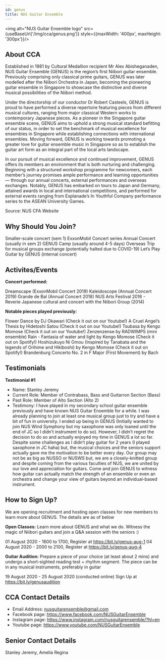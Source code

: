 ```yaml
---
id: genus
title: NUS Guitar Ensemble
---
```



<img alt="NUS Guitar Ensemble logo" src={useBaseUrl('/img/cca/genus.png')} style={{maxWidth: '400px', maxHeight: '300px'}}/>

## About CCA
Established in 1981 by Cultural Medallion recipient Mr Alex Abisheganaden, NUS Guitar Ensemble (GENUS) is the region’s first Niibori guitar ensemble. Previously comprising only classical prime guitars, GENUS was later modelled after the Niibori Orchestra in Japan, becoming the pioneering guitar ensemble in Singapore to showcase the distinctive and diverse musical possibilities of the Niibori method.

Under the directorship of our conductor Dr Robert Casteels, GENUS is proud to have performed a diverse repertoire featuring pieces from different musical cultures, ranging from major classical Western works to contemporary Japanese pieces. As a pioneer in the Singapore guitar ensemble scene, GENUS aims to uphold a strong musical standard befitting of our status, in order to set the benchmark of musical excellence for ensembles in Singapore while establishing connections with international ensembles. Moving forward, GENUS is working towards promoting a greater love for guitar ensemble music in Singapore so as to establish the guitar art form as an integral part of the local arts landscape.

In our pursuit of musical excellence and continued improvement, GENUS offers its members an environment that is both nurturing and challenging. Beginning with a structured workshop programme for newcomers, each member’s journey promises ample performance and learning opportunities — through our annual concerts, external performances and overseas exchanges. Notably, GENUS has embarked on tours to Japan and Germany, attained awards in local and international competitions, and performed for external events ranging from Esplanade’s In Youthful Company performance series to the ASEAN University Games.

Source: NUS CFA Website 


## Why Should You Join?
Smaller-scale concert (sem 1)
ExxonMobil Concert series
Annual Concert (usually in sem 2)
GENUS Camp (usually around 4-5 days)
Overseas Trip for musical groups exchange (potentially halted due to COVID-19)
Let’s Play Guitar by GENUS (internal concert)


## Activites/Events
**Concert performed:**

Dreamscape (ExxonMobil Concert 2019)
Kaleidoscope (Annual Concert 2019)
Grande de Bal (Annual Concert 2018)
NUS Arts Festival 2016 - Reverie
Japanese cultural and concert with the Niibori Group (2014)

**Notable pieces played previously:**

Flower Dance by DJ Okawari (Check it out on our Youtube!)
A Cruel Angel’s Thesis by Hidetoshi Satou (Check it out on our Youtube!)
Tsubasa by Kengo Momose (Check it out on our Youtube!)
Zenzenzense by RADWIMPS (mini ensemble)
Rain - Fantasia of water and light by Kengo Momose (Check it out on Spotify!)
Hoshizukuyo Ni Omou (Inspired by Tanabata and the legends of Orihime and Hikiboshi)  by Kengo Momose (Check it out on Spotify!)
Brandenburg Concerto No. 2 in F Major (First Movement) by Bach


## Testimonials
**Testimonial #1**
- Name: Stanley Jeremy
- Current Role: Member of Contrabass, Bass and Guitarron Section (Bass)
- Past Role: Member of Alto Section (Alto 2)
- Testimony: I have played in my secondary school guitar ensemble previously and have known NUS Guitar Ensemble for a while. I was already planning to join at least one musical group just to try and have a bit of fun in university. I ended up being in GENUS (Initially wanted to join NUS Wind Symphony but my saxophone was only loaned until the end of JC so I didn’t instrument to do so). However, I didn’t regret the decision to do so and actually enjoyed my time in GENUS a lot so far. Despite some challenges as I didn’t play guitar for 2 years (I played saxophone in JC haha) but, the musical choices and the seniors support actually gave me the motivation to be better every day. Our group may not be as big as NUSSO or NUSWS but, we are a closely-knitted group and despite coming from the various faculties of NUS, we are united by our love and appreciation for guitars. Come and join GENUS to witness how guitar can actually match the strength of an ensemble or even an orchestra and change your view of guitars beyond an individual-based instrument.


## How to Sign Up?
We are opening recruitment and hosting open classes for new members to learn more about GENUS. The details are as of below

**Open Classes:**
Learn more about GENUS and what we do. Witness the magic of Niibori guitars and join a Q&A session with the seniors :)

01 August 2020 - 1600 to 1700, Register at https://bit.ly/genus-aug-1
04 August 2020 - 2000 to 2100, Register at https://bit.ly/genus-aug-4

**Guitar Audition:**
Prepare a piece of your choice (at least about 2 mins) and undergo a short-sighted reading test + rhythm segment. The piece can be in any musical instruments, preferably in guitar

19 August 2020 - 25 August 2020 (conducted online)
Sign Up at https://bit.ly/genusaudition


## CCA Contact Details
- Email Address: nusguitarensemble@gmail.com
- Facebook page: https://www.facebook.com/NUSGuitarEnsemble
- Instagram page: https://www.instagram.com/nusguitarensemble/?hl=en
- Youtube page: https://www.youtube.com/NUSGuitarEnsemble


## Senior Contact Details
Stanley Jeremy, Amelia Regina
